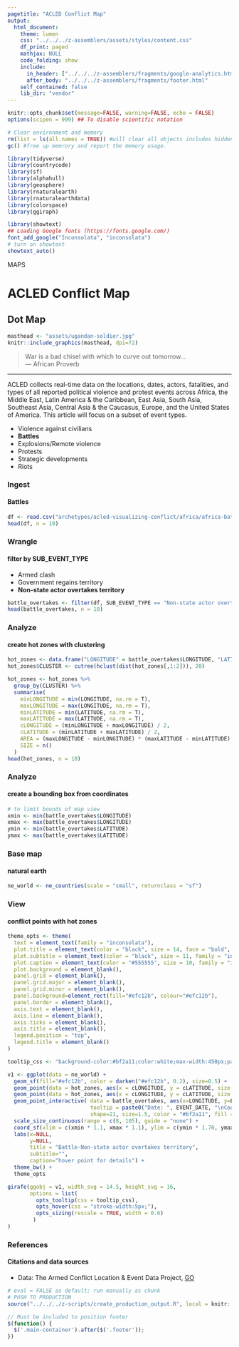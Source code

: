 ```yaml
---
pagetitle: "ACLED Conflict Map"
output:
  html_document:
    theme: lumen
    css: "../../../z-assemblers/assets/styles/content.css"
    df_print: paged
    mathjax: NULL
    code_folding: show
    include:
      in_header: ["../../../z-assemblers/fragments/google-analytics.html", "../../../z-assemblers/fragments/header.html"]
      after_body: "../../../z-assemblers/fragments/footer.html"
    self_contained: false
    lib_dir: "vendor"
---
```


```r

knitr::opts_chunk$set(message=FALSE, warning=FALSE, echo = FALSE)
options(scipen = 999) ## To disable scientific notation

# Clear environment and memory
rm(list = ls(all.names = TRUE)) #will clear all objects includes hidden objects.
gc() #free up memrory and report the memory usage.

library(tidyverse)
library(countrycode)
library(sf)
library(alphahull)
library(geosphere)
library(rnaturalearth)
library(rnaturalearthdata)
library(colorspace)
library(ggiraph)

library(showtext)
## Loading Google fonts (https://fonts.google.com/)
font_add_google("Inconsolata", "inconsolata")
# turn on showtext
showtext_auto()

```

<div class="activity">
MAPS  
</div>

# ACLED Conflict Map
## Dot Map

```r

masthead <- "assets/ugandan-soldier.jpg"
knitr::include_graphics(masthead, dpi=72)

```


> War is a bad chisel with which to curve out tomorrow...\
--- African Proverb

***

ACLED collects real-time data on the locations, dates, actors, fatalities, and types of all reported political violence and protest events across Africa, the Middle East, Latin America & the Caribbean, East Asia, South Asia, Southeast Asia, Central Asia & the Caucasus, Europe, and the United States of America. This article will focus on a subset of event types.

* Violence against civilians
* __Battles__
* Explosions/Remote violence
* Protests
* Strategic developments
* Riots


### Ingest
#### Battles


```r

df <- read.csv("archetypes/acled-visualizing-conflict/africa/africa-battles.csv", header = TRUE, stringsAsFactors = FALSE)
head(df, n = 10)

```


### Wrangle
#### filter by SUB_EVENT_TYPE

* Armed clash
* Government regains territory
* __Non-state actor overtakes territory__


```r

battle_overtakes <- filter(df, SUB_EVENT_TYPE == "Non-state actor overtakes territory" )
head(battle_overtakes, n = 10)

```


### Analyze
#### create hot zones with clustering


```r

hot_zones <- data.frame("LONGITUDE" = battle_overtakes$LONGITUDE, "LATITUDE" = battle_overtakes$LATITUDE)
hot_zones$CLUSTER <- cutree(hclust(dist(hot_zones[,1:2])), 20)

hot_zones <- hot_zones %>%
  group_by(CLUSTER) %>%
  summarise(
    minLONGITUDE = min(LONGITUDE, na.rm = T),
    maxLONGITUDE = max(LONGITUDE, na.rm = T),
    minLATITUDE = min(LATITUDE, na.rm = T),
    maxLATITUDE = max(LATITUDE, na.rm = T),
    cLONGITUDE = (minLONGITUDE + maxLONGITUDE) / 2,
    cLATITUDE = (minLATITUDE + maxLATITUDE) / 2,
    AREA = (maxLONGITUDE - minLONGITUDE) * (maxLATITUDE - minLATITUDE) + 10,
    SIZE = n()
  )
head(hot_zones, n = 10)

```


### Analyze
#### create a bounding box from coordinates


```r

# to limit bounds of map view
xmin <- min(battle_overtakes$LONGITUDE)
xmax <- max(battle_overtakes$LONGITUDE)
ymin <- min(battle_overtakes$LATITUDE)
ymax <- max(battle_overtakes$LATITUDE)

```



### Base map
#### natural earth


```r

ne_world <- ne_countries(scale = "small", returnclass = "sf")

```


### View
#### conflict points with hot zones


```r

theme_opts <- theme(
  text = element_text(family = "inconsolata"), 
  plot.title = element_text(color = "black", size = 14, face = "bold", family = "inconsolata"),
  plot.subtitle = element_text(color = "black", size = 11, family = "inconsolata"),
  plot.caption = element_text(color = "#555555", size = 10, family = "inconsolata"),
  plot.background = element_blank(),
  panel.grid = element_blank(),
  panel.grid.major = element_blank(),
  panel.grid.minor = element_blank(),
  panel.background=element_rect(fill="#efc12b", colour="#efc12b"),
  panel.border = element_blank(),
  axis.text = element_blank(),
  axis.line = element_blank(),
  axis.ticks = element_blank(),
  axis.title = element_blank(),
  legend.position = "top",
  legend.title = element_blank()
)

tooltip_css <- "background-color:#bf2a11;color:white;max-width:450px;padding:10px;"

v1 <- ggplot(data = ne_world) +
  geom_sf(fill="#efc12b", color = darken("#efc12b", 0.2), size=0.5) +
  geom_point(data = hot_zones, aes(x = cLONGITUDE, y = cLATITUDE, size = AREA), shape = 21, color = "#61987e", fill = "#ffffff", stroke = 1.5, alpha = 0.2) +
  geom_point(data = hot_zones, aes(x = cLONGITUDE, y = cLATITUDE, size = AREA), shape = 21, color = "#61987e", fill = NA, stroke = 1.5) +
  geom_point_interactive( data = battle_overtakes, aes(x=LONGITUDE, y=LATITUDE, 
                          tooltip = paste0("Date: ", EVENT_DATE, "\nCountry: ", COUNTRY, "\nLocation: ", LOCATION, "\nDesc: ", NOTES), data_id = EVENT_ID_CNTY),
                          shape=21, size=1.5, color = "#bf2a11", fill = "#bf2a11") +
  scale_size_continuous(range = c(8, 105), guide = "none") +
  coord_sf(xlim = c(xmin * 1.1, xmax * 1.1), ylim = c(ymin * 1.70, ymax * 1.15)) +
  labs(x=NULL,
       y=NULL,
       title = "Battle-Non-state actor overtakes territory", 
       subtitle="",
       caption="hover point for details") +
  theme_bw() +
  theme_opts

girafe(ggobj = v1, width_svg = 14.5, height_svg = 16,
       options = list(
         opts_tooltip(css = tooltip_css),
         opts_hover(css = "stroke-width:5px;"),
         opts_sizing(rescale = TRUE, width = 0.6)
        )
)

```


### References
#### Citations and data sources


* Data: The Armed Conflict Location & Event Data Project, [GO](https://acleddata.com/#/dashboard){target="_blank"} 


```r

# eval = FALSE as default; run manually as chunk
# PUSH TO PRODUCTION
source("../../../z-scripts/create_production_output.R", local = knitr::knit_global())

```



```js

// Must be included to position footer
$(function() {
  $('.main-container').after($('.footer'));
})

```

